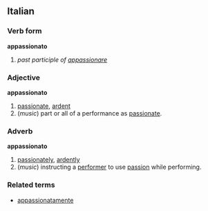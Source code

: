 ==Italian==
===Verb form===
'''appassionato'''

# ''past participle of [[appassionare]]''
 
===Adjective===
'''appassionato'''

# [[passionate]], [[ardent]]
# (''music'') part or all of a performance as [[passionate]].

===Adverb===
'''appassionato'''

# [[passionately]], [[ardently]]
# (''music'') instructing a [[performer]] to use [[passion]] while performing.

===Related terms===
*[[appassionatamente]]